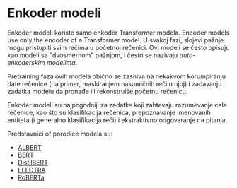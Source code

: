# Enkoder modeli

<CourseFloatingBanner
    chapter={1}
    classNames="absolute z-10 right-0 top-0"
/>

<Youtube id="MUqNwgPjJvQ" />

Enkoder modeli koriste samo enkoder Transformer modela. Encoder models use only the encoder of a Transformer model. U svakoj fazi, slojevi pažnje mogu pristupiti svim rečima u početnoj rečenici. Ovi modeli se često opisuju kao modeli sa "dvosmernom" pažnjom, i često se nazivaju *auto-enkoderskim modelima*.

Pretraining faza ovih modela obično se zasniva na nekakvom korumpiranju date rečenice (na primer, maskiranjem nasumičnih reči u njoj) i zadavanju zadatka modelu da pronađe ili rekonstruiše početnu rečenicu.

Enkoder modeli su najpogodniji za zadatke koji zahtevaju razumevanje cele rečenice, kao što su klasifikacija rečenica, prepoznavanje imenovanih entiteta (i generalno klasifikacija reči) i ekstraktivno odgovaranje na pitanja.

Predstavnici of porodice modela su:

- [ALBERT](https://huggingface.co/docs/transformers/model_doc/albert)
- [BERT](https://huggingface.co/docs/transformers/model_doc/bert)
- [DistilBERT](https://huggingface.co/docs/transformers/model_doc/distilbert)
- [ELECTRA](https://huggingface.co/docs/transformers/model_doc/electra)
- [RoBERTa](https://huggingface.co/docs/transformers/model_doc/roberta)
